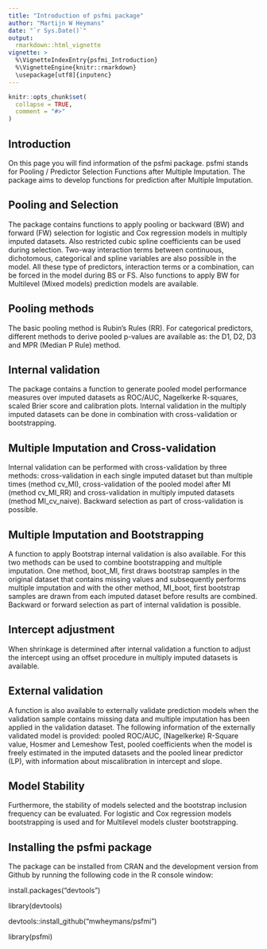 ```yaml
---
title: "Introduction of psfmi package"
author: "Martijn W Heymans"
date: "`r Sys.Date()`"
output:
  rmarkdown::html_vignette
vignette: >
  %\VignetteIndexEntry{psfmi_Introduction}
  %\VignetteEngine{knitr::rmarkdown}
  \usepackage[utf8]{inputenc}
---
```


```r
knitr::opts_chunk$set(
  collapse = TRUE,
  comment = "#>"
)
```

## Introduction

On this page you will find information of the psfmi package. 
psfmi stands for Pooling / Predictor Selection Functions 
after Multiple Imputation. The package aims to develop functions
for prediction after Multiple Imputation.

## Pooling and Selection

The	package contains functions to apply pooling or 
backward (BW) and forward (FW) selection for logistic and Cox regression 
models in multiply imputed datasets. Also restricted cubic spline 
coefficients can be used during selection. Two-way interaction terms 
between continuous, dichotomous, categorical and spline variables are also 
possible in the model. All these type of predictors, interaction terms 
or a combination, can be forced in the model during BS or FS. 
Also functions to apply BW for Multilevel (Mixed models) prediction models 
are available. 

## Pooling methods

The basic pooling method is Rubin's Rules (RR). For categorical predictors, 
different methods to derive pooled p-values are available as: 
the D1, D2, D3 and MPR (Median P Rule) method.  

## Internal validation

The package contains a function to generate pooled model performance 
measures over imputed datasets as ROC/AUC, Nagelkerke R-squares, 
scaled Brier score and calibration plots. Internal validation in the 
multiply imputed datasets can be done in combination with 
cross-validation or bootstrapping.

## Multiple Imputation and Cross-validation

Internal validation can be performed with cross-validation by three
methods: cross-validation in each single imputed dataset but than multiple 
times (method cv_MI), cross-validation of the pooled model after MI 
(method cv_MI_RR) and cross-validation in multiply imputed datasets
(method MI_cv_naive). Backward selection as part of cross-validation is possible. 

## Multiple Imputation and Bootstrapping

A function to apply Bootstrap internal validation is also available.
For this two methods can be used to combine bootstrapping and
multiple imputation. One method, boot_MI, first draws bootstrap samples 
in the original dataset that contains missing values and	subsequently 
performs multiple imputation and with the other method, MI_boot, first 
bootstrap samples are drawn from each imputed dataset before results 
are combined. Backward or forward selection	as part of internal 
validation is possible. 

## Intercept adjustment

When shrinkage is determined after internal validation a function to 
adjust the intercept using an offset procedure in multiply imputed
datasets is available.

## External validation

A function is also available to externally validate prediction models 
when the validation sample contains missing data and multiple imputation
has been applied in the validation dataset. The following information of 
the externally validated model is provided: pooled ROC/AUC, (Nagelkerke) 
R-Square value, Hosmer and Lemeshow Test, pooled coefficients when the model 
is freely estimated in the imputed datasets and the pooled linear 
predictor (LP), with information about miscalibration in intercept and slope.

## Model Stability

Furthermore, the stability of models selected and the bootstrap inclusion 
frequency can be evaluated. For logistic and Cox regression models bootstrapping 
is used and for Multilevel models cluster bootstrapping.

## Installing the psfmi package

The package can be installed from CRAN and the development version from Github 
by running the following code in the R console window:
 
 install.packages("devtools")
 
 library(devtools)
 
 devtools::install_github("mwheymans/psfmi")
 
 library(psfmi)

